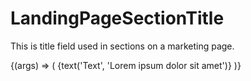 
<Meta
  title="Labs/Brand/Organisms/LandingPageSectionTitle"
  component={LandingPageSectionTitle}
/>

# LandingPageSectionTitle

<StoryStatus status="unstable" />

This is title field used in sections on a marketing page.

<Canvas withSource="open">
  <Story name="LandingPageSectionTitle">
    {(args) => (
      <LandingPageSectionTitle isPageHeading={boolean('isPageHeading', false)}>
        {text('Text', 'Lorem ipsum dolor sit amet')}
      </LandingPageSectionTitle>
    )}
  </Story>
</Canvas>

<Props of={LandingPageSectionTitle} />
